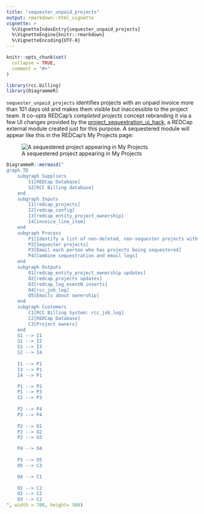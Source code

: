 ```yaml
---
title: "sequester_unpaid_projects"
output: rmarkdown::html_vignette
vignette: >
  %\VignetteIndexEntry{sequester_unpaid_projects}
  %\VignetteEngine{knitr::rmarkdown}
  %\VignetteEncoding{UTF-8}
---
```


```r
knitr::opts_chunk$set(
  collapse = TRUE,
  comment = "#>"
)
```

```r
library(rcc.billing)
library(DiagrammeR)
```

`sequester_unpaid_projects` identifies projects with an unpaid invoice more than 101 days old and makes them visible but inaccessible to the project team. It co-opts REDCap's *completed projects* concept rebranding it via a few UI changes provided by the [project_sequestration_ui_hack](https://github.com/ctsit/project_sequestration_ui_hack), a REDCap external module created just for this purpose. A sequestered module will appear like this in the REDCap's My Projects page:

![A sequestered project appearing in My Projects](images/sequestered_project_in_my_projects.png)

```r
DiagrammeR::mermaid("
graph TD
    subgraph Suppliers
        S1[REDCap Database]
        S2[RCC Billing database]
    end
    subgraph Inputs
        I1[redcap_projects]
        I2[redcap_config]
        I3[redcap_entity_project_ownership]
        I4[invoice_line_item]
    end
    subgraph Process
        P1[Identify a list of non-deleted, non-sequester projects with old, unpaid invoices]
        P2[Sequester projects]
        P3[Email each person who has projects being sequestered]
        P4[Combine sequestration and email logs]
    end
    subgraph Outputs
        O1[redcap_entity_project_ownership updates]
        O2[redcap_projects updates]
        O3[redcap_log_eventN inserts]
        O4[rcc_job_log]
        O5[Emails about ownership]
    end
    subgraph Customers
        C1[RCC Billing System: rcc_job_log]
        C2[REDCap Database]
        C3[Project owners]
    end
    S1 --> I1
    S1 --> I2
    S1 --> I3
    S2 --> I4
    
    I1 --> P1
    I3 --> P1
    I4 --> P1

    P1 --> P2
    P1 --> P3
    I2 --> P3
    
    P2 --> P4
    P3 --> P4
    
    P2 --> O1
    P2 --> O2
    P2 --> O3

    P4 --> O4
    
    P3 --> O5
    O5 --> C3

    O4 --> C1
    
    O1 --> C2
    O2 --> C2
    O3 --> C2
", width = 700, height= 500)
```
